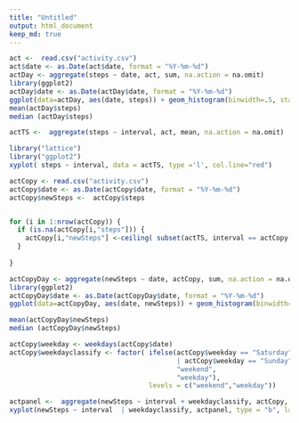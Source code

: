 ```yaml
---
title: "Untitled"
output: html_document
keep_md: true  
---
```

 

```r
act <-  read.csv("activity.csv")
act$date <- as.Date(act$date, format = "%Y-%m-%d")
actDay <- aggregate(steps ~ date, act, sum, na.action = na.omit)
library(ggplot2)
actDay$date <- as.Date(actDay$date, format = "%Y-%m-%d")
ggplot(data=actDay, aes(date, steps)) + geom_histogram(binwidth=.5, stat="identity", colour="green", fill="pink") + ylim(0, 22000)
mean(actDay$steps)
median (actDay$steps)
```


```r
actTS <-  aggregate(steps ~ interval, act, mean, na.action = na.omit)

library("lattice")
library("ggplot2")
xyplot( steps ~ interval, data = actTS, type ='l', col.line="red")

```


```r

actCopy <- read.csv("activity.csv")
actCopy$date <- as.Date(actCopy$date, format = "%Y-%m-%d")
actCopy$newSteps <-  actCopy$steps


for (i in 1:nrow(actCopy)) {
  if (is.na(actCopy[i,"steps"])) {
    actCopy[i,"newSteps"] <-ceiling( subset(actTS, interval == actCopy[i,"interval"])$steps)
  } 
  
}

actCopyDay <- aggregate(newSteps ~ date, actCopy, sum, na.action = na.omit)
library(ggplot2)
actCopyDay$date <- as.Date(actCopyDay$date, format = "%Y-%m-%d")
ggplot(data=actCopyDay, aes(date, newSteps)) + geom_histogram(binwidth=.5, stat="identity", colour="green", fill="pink") + ylim(0, 22000)   

mean(actCopyDay$newSteps)
median (actCopyDay$newSteps)

```


```r
 
actCopy$weekday <- weekdays(actCopy$date)
actCopy$weekdayclassify <- factor( ifelse(actCopy$weekday == "Saturday" 
                                          | actCopy$weekday == "Sunday",
                                          "weekend",
                                          "weekday"),
                                   levels = c("weekend","weekday"))

actpanel <-  aggregate(newSteps ~ interval + weekdayclassify, actCopy, mean, na.action = na.omit)
xyplot(newSteps ~ interval  | weekdayclassify, actpanel, type = "b", layout = c(1,2))


```
 
